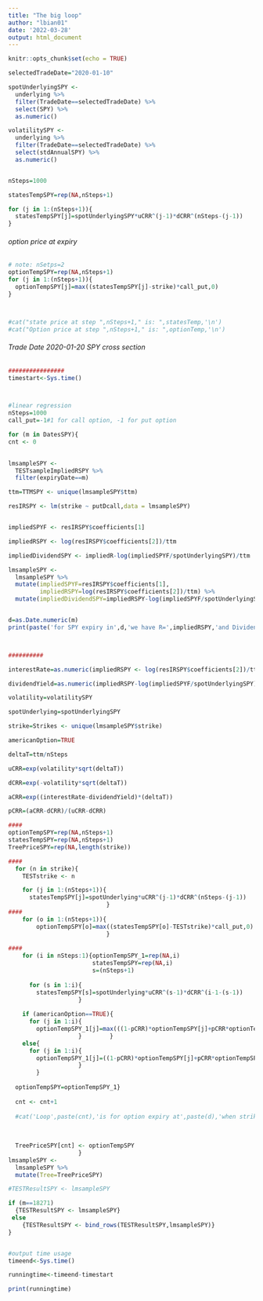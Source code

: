 ```yaml
---
title: "The big loop"
author: "lbian01"
date: '2022-03-28'
output: html_document
---
```


```r
knitr::opts_chunk$set(echo = TRUE)
```


```r
selectedTradeDate="2020-01-10"

spotUnderlyingSPY <- 
  underlying %>% 
  filter(TradeDate==selectedTradeDate) %>% 
  select(SPY) %>% 
  as.numeric()

volatilitySPY <- 
  underlying %>% 
  filter(TradeDate==selectedTradeDate) %>% 
  select(stdAnnualSPY) %>% 
  as.numeric()



```

```r
nSteps=1000

statesTempSPY=rep(NA,nSteps+1)

for (j in 1:(nSteps+1)){
  statesTempSPY[j]=spotUnderlyingSPY*uCRR^(j-1)*dCRR^(nSteps-(j-1))
}


```

###### option price at expiry
```r
# note: nSetps=2
optionTempSPY=rep(NA,nSteps+1)
for (j in 1:(nSteps+1)){
  optionTempSPY[j]=max((statesTempSPY[j]-strike)*call_put,0)
}



#cat("state price at step ",nSteps+1," is: ",statesTemp,'\n') 
#cat("Option price at step ",nSteps+1," is: ",optionTemp,'\n')

```

###### Trade Date 2020-01-20 SPY cross section

```r
################
timestart<-Sys.time()



#linear regression
nSteps=1000
call_put=-1#1 for call option, -1 for put option

for (m in DatesSPY){
cnt <- 0
  

lmsampleSPY <- 
  TESTsampleImpliedRSPY %>% 
  filter(expiryDate==m)

ttm=TTMSPY <- unique(lmsampleSPY$ttm)

resIRSPY <- lm(strike ~ putDcall,data = lmsampleSPY)


impliedSPYF <- resIRSPY$coefficients[1]

impliedRSPY <- log(resIRSPY$coefficients[2])/ttm

impliedDividendSPY <- impliedR-log(impliedSPYF/spotUnderlyingSPY)/ttm

lmsampleSPY <- 
  lmsampleSPY %>% 
  mutate(impliedSPYF=resIRSPY$coefficients[1],
         impliedRSPY=log(resIRSPY$coefficients[2])/ttm) %>% 
  mutate(impliedDividendSPY=impliedRSPY-log(impliedSPYF/spotUnderlyingSPY)/ttm) 


d=as.Date.numeric(m)
print(paste('for SPY expiry in',d,'we have R=',impliedRSPY,'and Dividend=  ',impliedDividendSPY))



##########

interestRate=as.numeric(impliedRSPY <- log(resIRSPY$coefficients[2])/ttm) 

dividendYield=as.numeric(impliedRSPY-log(impliedSPYF/spotUnderlyingSPY)/ttm)

volatility=volatilitySPY 

spotUnderlying=spotUnderlyingSPY

strike=Strikes <- unique(lmsampleSPY$strike)

americanOption=TRUE

deltaT=ttm/nSteps

uCRR=exp(volatility*sqrt(deltaT))

dCRR=exp(-volatility*sqrt(deltaT))

aCRR=exp((interestRate-dividendYield)*(deltaT))

pCRR=(aCRR-dCRR)/(uCRR-dCRR)

####
optionTempSPY=rep(NA,nSteps+1)
statesTempSPY=rep(NA,nSteps+1)
TreePriceSPY=rep(NA,length(strike))

####
  for (n in strike){
    TESTstrike <- n

    for (j in 1:(nSteps+1)){
      statesTempSPY[j]=spotUnderlying*uCRR^(j-1)*dCRR^(nSteps-(j-1))
                            }
####
    for (o in 1:(nSteps+1)){
        optionTempSPY[o]=max((statesTempSPY[o]-TESTstrike)*call_put,0)
                            }  
  
####    
    for (i in nSteps:1){optionTempSPY_1=rep(NA,i)
                        statesTempSPY=rep(NA,i)
                        s=(nSteps+1)
    
      for (s in 1:i){
        statesTempSPY[s]=spotUnderlying*uCRR^(s-1)*dCRR^(i-1-(s-1))
                    }
    
    if (americanOption==TRUE){
      for (j in 1:i){
        optionTempSPY_1[j]=max(((1-pCRR)*optionTempSPY[j]+pCRR*optionTempSPY[j+1])*exp(-interestRate*deltaT),(statesTempSPY[j]-TESTstrike)*call_put)
                    }        }  
    else{
      for (j in 1:i){
        optionTempSPY_1[j]=((1-pCRR)*optionTempSPY[j]+pCRR*optionTempSPY[j+1])*exp(-interestRate*deltaT)
                    }     
        }
                    
  optionTempSPY=optionTempSPY_1}
  
  cnt <- cnt+1
  
  #cat('Loop',paste(cnt),'is for option expiry at',paste(d),'when strike is',n,"Option price is: ",optionTempSPY,'\n')
  
  
  
  TreePriceSPY[cnt] <- optionTempSPY
                    }
lmsampleSPY <- 
  lmsampleSPY %>% 
  mutate(Tree=TreePriceSPY)

#TESTResultSPY <- lmsampleSPY

if (m==18271)
  {TESTResultSPY <- lmsampleSPY}
 else
    {TESTResultSPY <- bind_rows(TESTResultSPY,lmsampleSPY)}
}


#output time usage
timeend<-Sys.time()

runningtime<-timeend-timestart

print(runningtime)

```
